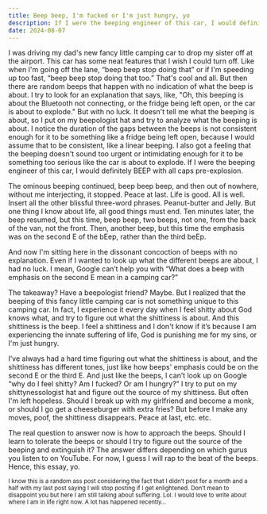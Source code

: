 ```yaml
---
title: Beep beep, I'm fucked or I'm just hungry, yo
description: If I were the beeping engineer of this car, I would definitely BEEP with all caps pre-explosion.
date: 2024-08-07
---
```

I was driving my dad's new fancy little camping car to drop my sister off at the airport. This car has some neat features that I wish I could turn off. Like when I'm going off the lane, “beep beep stop doing that” or if I'm speeding up too fast, “beep beep stop doing that too.” That's cool and all. But then there are random beeps that happen with no indication of what the beep is about. I try to look for an explanation that says, like, "Oh, this beeping is about the Bluetooth not connecting, or the fridge being left open, or the car is about to explode." But with no luck. It doesn't tell me what the beeping is about, so I put on my beepologist hat and try to analyze what the beeping is about. I notice the duration of the gaps between the beeps is not consistent enough for it to be something like a fridge being left open, because I would assume that to be consistent, like a linear beeping. I also got a feeling that the beeping doesn't sound too urgent or intimidating enough for it to be something too serious like the car is about to explode. If I were the beeping engineer of this car, I would definitely BEEP with all caps pre-explosion.

The ominous beeping continued, beep beep beep, and then out of nowhere, without me interjecting, it stopped. Peace at last. Life is good. All is well. Insert all the other blissful three-word phrases. Peanut-butter and Jelly. But one thing I know about life, all good things must end. Ten minutes later, the beep resumed, but this time, beep beep, two beeps, not one, from the back of the van, not the front. Then, another beep, but this time the emphasis was on the second E of the bEep, rather than the third beEp.

And now I'm sitting here in the dissonant concoction of beeps with no explanation. Even if I wanted to look up what the different beeps are about, I had no luck. I mean, Google can’t help you with “What does a beep with emphasis on the second E mean in a camping car?”

The takeaway? Have a beepologist friend? Maybe. But I realized that the beeping of this fancy little camping car is not something unique to this camping car. In fact, I experience it every day when I feel shitty about God knows what, and try to figure out what the shittiness is about. And this shittiness is the beep. I feel a shittiness and I don't know if it’s because I am experiencing the innate suffering of life, God is punishing me for my sins, or I'm just hungry.

I’ve always had a hard time figuring out what the shittiness is about, and the shittiness has different tones, just like how beeps' emphasis could be on the second E or the third E. And just like the beeps, I can’t look up on Google “why do I feel shitty? Am I fucked? Or am I hungry?” I try to put on my shittynessologist hat and figure out the source of my shittiness. But often I'm left hopeless. Should I break up with my girlfriend and become a monk, or should I go get a cheeseburger with extra fries? But before I make any moves, poof, the shittiness disappears. Peace at last, etc. etc.

The real question to answer now is how to approach the beeps. Should I learn to tolerate the beeps or should I try to figure out the source of the beeping and extinguish it? The answer differs depending on which gurus you listen to on YouTube. For now, I guess I will rap to the beat of the beeps. Hence, this essay, yo.


<small> I know this is a random ass post considering the fact that I didn’t post for a month and a half with my last post saying I will stop posting if I get enlightened. Don’t mean to disappoint you but here I am still talking about suffering. Lol. I would love to write about where I am in life right now. A lot has happened recently… </small>
